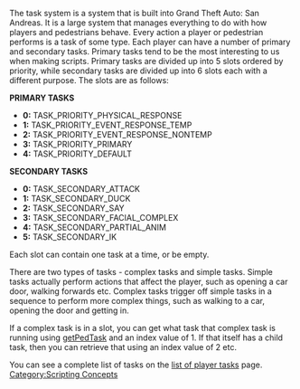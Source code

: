 The task system is a system that is built into Grand Theft Auto: San Andreas. It is a large system that manages everything to do with how players and pedestrians behave. Every action a player or pedestrian performs is a task of some type. Each player can have a number of primary and secondary tasks. Primary tasks tend to be the most interesting to us when making scripts. Primary tasks are divided up into 5 slots ordered by priority, while secondary tasks are divided up into 6 slots each with a different purpose. The slots are as follows:

'''PRIMARY TASKS'''
*'''0:''' TASK_PRIORITY_PHYSICAL_RESPONSE
*'''1:''' TASK_PRIORITY_EVENT_RESPONSE_TEMP
*'''2:''' TASK_PRIORITY_EVENT_RESPONSE_NONTEMP
*'''3:''' TASK_PRIORITY_PRIMARY
*'''4:''' TASK_PRIORITY_DEFAULT
'''SECONDARY TASKS'''
*'''0:''' TASK_SECONDARY_ATTACK
*'''1:''' TASK_SECONDARY_DUCK
*'''2:''' TASK_SECONDARY_SAY
*'''3:''' TASK_SECONDARY_FACIAL_COMPLEX
*'''4:''' TASK_SECONDARY_PARTIAL_ANIM
*'''5:''' TASK_SECONDARY_IK
Each slot can contain one task at a time, or be empty. 

There are two types of tasks - complex tasks and simple tasks. Simple tasks actually perform actions that affect the player, such as opening a car door, walking forwards etc. Complex tasks trigger off simple tasks in a sequence to perform more complex things, such as walking to a car, opening the door and getting in.

If a complex task is in a slot, you can get what task that complex task is running using [[/getPedTask.md|getPedTask]] and an index value of 1. If that itself has a child task, then you can retrieve that using an index value of 2 etc.

You can see a complete list of tasks on the [[/list of player tasks.md|list of player tasks]] page.
[[/Category:Scripting Concepts.md|Category:Scripting Concepts]]